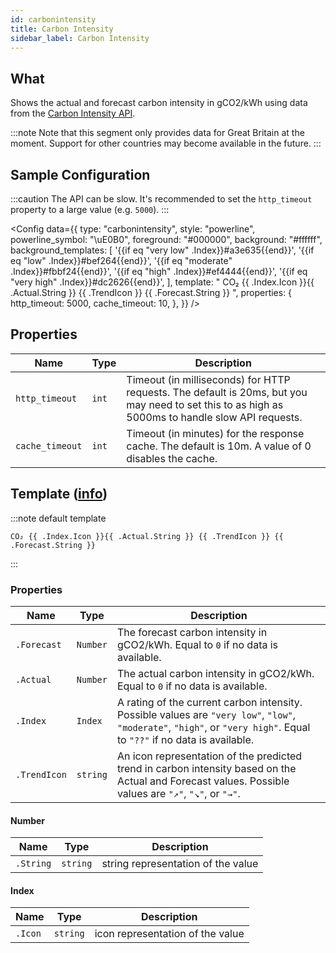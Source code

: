 ```yaml
---
id: carbonintensity
title: Carbon Intensity
sidebar_label: Carbon Intensity
---
```


## What

Shows the actual and forecast carbon intensity in gCO2/kWh using data from the [Carbon Intensity API][carbonintensity-api].

:::note
Note that this segment only provides data for Great Britain at the moment. Support for other countries may become available in the future.
:::

## Sample Configuration

:::caution
The API can be slow. It's recommended to set the `http_timeout` property to a large value (e.g. `5000`).
:::


<Config
  data={{
    type: "carbonintensity",
    style: "powerline",
    powerline_symbol: "\uE0B0",
    foreground: "#000000",
    background: "#ffffff",
    background_templates: [
      '{{if eq "very low" .Index}}#a3e635{{end}}',
      '{{if eq "low" .Index}}#bef264{{end}}',
      '{{if eq "moderate" .Index}}#fbbf24{{end}}',
      '{{if eq "high" .Index}}#ef4444{{end}}',
      '{{if eq "very high" .Index}}#dc2626{{end}}',
    ],
    template:
      " CO₂ {{ .Index.Icon }}{{ .Actual.String }} {{ .TrendIcon }} {{ .Forecast.String }} ",
    properties: {
      http_timeout: 5000,
      cache_timeout: 10,
    },
  }}
/>

## Properties

| Name            | Type  | Description                                                                                                                                      |
| --------------- | ----- | ------------------------------------------------------------------------------------------------------------------------------------------------ |
| `http_timeout`  | `int` | Timeout (in milliseconds) for HTTP requests. The default is 20ms, but you may need to set this to as high as 5000ms to handle slow API requests. |
| `cache_timeout` | `int` | Timeout (in minutes) for the response cache. The default is 10m. A value of 0 disables the cache.                                                |

## Template ([info][templates])

:::note default template

```template
CO₂ {{ .Index.Icon }}{{ .Actual.String }} {{ .TrendIcon }} {{ .Forecast.String }}
```

:::

### Properties

| Name         | Type     | Description                                                                                                                                                             |
| ------------ | -------- | ----------------------------------------------------------------------------------------------------------------------------------------------------------------------- |
| `.Forecast`  | `Number` | The forecast carbon intensity in gCO2/kWh. Equal to `0` if no data is available.                                                                                        |
| `.Actual`    | `Number` | The actual carbon intensity in gCO2/kWh. Equal to `0` if no data is available.                                                                                          |
| `.Index`     | `Index`  | A rating of the current carbon intensity. Possible values are `"very low"`, `"low"`, `"moderate"`, `"high"`, or `"very high"`. Equal to `"??"` if no data is available. |
| `.TrendIcon` | `string` | An icon representation of the predicted trend in carbon intensity based on the Actual and Forecast values. Possible values are `"↗"`, `"↘"`, or `"→"`.                  |

#### Number

| Name      | Type     | Description                        |
| --------- | -------- | ---------------------------------- |
| `.String` | `string` | string representation of the value |

#### Index

| Name    | Type     | Description                      |
| ------- | -------- | -------------------------------- |
| `.Icon` | `string` | icon representation of the value |

[templates]: /docs/configuration/templates
[carbonintensity-api]: https://carbon-intensity.github.io/api-definitions
